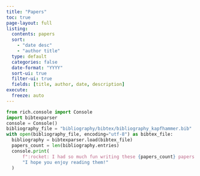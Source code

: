 ```yaml
---
title: "Papers"
toc: true
page-layout: full
listing:
  contents: papers
  sort:
    - "date desc"
    - "author title"
  type: default
  categories: false
  date-format: "YYYY"
  sort-ui: true
  filter-ui: true
  fields: [title, author, date, description]
execute:
  freeze: auto
---
```


```python
from rich.console import Console
import bibtexparser
console = Console()
bibliography_file = "bibliography/bibtex/bibliography_kapfhammer.bib"
with open(bibliography_file, encoding="utf-8") as bibtex_file:
  bibliography = bibtexparser.load(bibtex_file)
  papers_count = len(bibliography.entries)
  console.print(
      f":rocket: I had so much fun writing these {papers_count} papers. " +
      "I hope you enjoy reading them!"
  )
```
